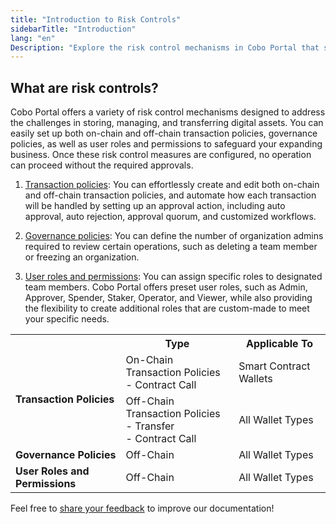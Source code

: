```yaml
---
title: "Introduction to Risk Controls"
sidebarTitle: "Introduction"
lang: "en"
Description: "Explore the risk control mechanisms in Cobo Portal that safeguard digital asset management and transactions."
---
```


## What are risk controls?

Cobo Portal offers a variety of risk control mechanisms designed to address the challenges in storing, managing, and transferring digital assets. You can easily set up both on-chain and off-chain transaction policies, governance policies, as well as user roles and permissions to safeguard your expanding business. Once these risk control measures are configured, no operation can proceed without the required approvals.

1. [Transaction policies](/en/portal/risk-controls/tx-policies-overview): You can effortlessly create and edit both on-chain and off-chain transaction policies, and automate how each transaction will be handled by setting up an approval action, including auto approval, auto rejection, approval quorum, and customized workflows.

2. [Governance policies](/en/portal/organization/governance-intro): You can define the number of organization admins required to review certain operations, such as deleting a team member or freezing an organization.

3. [User roles and permissions](/en/portal/organization/roles-and-permissions): You can assign specific roles to designated team members. Cobo Portal offers preset user roles, such as Admin, Approver, Spender, Staker, Operator, and Viewer, while also providing the flexibility to create additional roles that are custom-made to meet your specific needs.

<table class="table">
  <tr>
    <th></th>
    <th>Type</th>
    <th>Applicable To</th>
  </tr>
  <tr>
    <td rowspan="2"><strong>Transaction Policies</strong></td>
    <td>On-Chain Transaction Policies<br/>- Contract Call</td>
    <td>Smart Contract Wallets</td>
  </tr>
  <tr>
    <td>Off-Chain Transaction Policies<br/>- Transfer<br/>- Contract Call</td>
    <td>All Wallet Types</td>
  </tr>
  <tr>
    <td><strong>Governance Policies</strong></td>
    <td>Off-Chain</td>
    <td>All Wallet Types</td>
  </tr>
  <tr>
    <td><strong>User Roles and Permissions</strong></td>
    <td>Off-Chain</td>
    <td>All Wallet Types</td>
  </tr>
</table>

<Tip>Feel free to [share your feedback](https://forms.zohopublic.com/cobo/form/DocumentFeedbackForm/formperma/QvLOhxJv1_JMsJ-1dleZ8Itb_7rzN-LtgvsDdxosoVI?referrername=manuals) to improve our documentation!</Tip>
